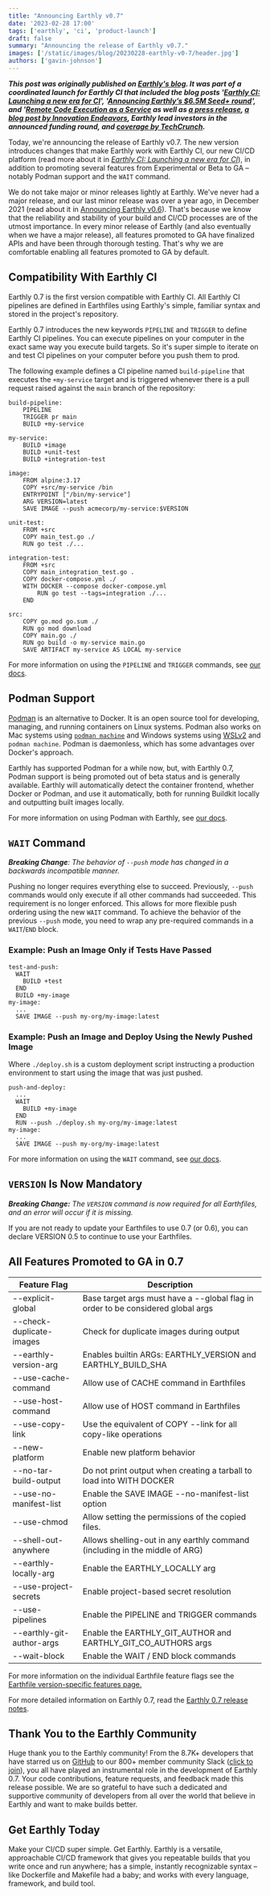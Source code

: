 ```yaml
---
title: "Announcing Earthly v0.7"
date: '2023-02-28 17:00'
tags: ['earthly', 'ci', 'product-launch']
draft: false
summary: "Announcing the release of Earthly v0.7."
images: ['/static/images/blog/20230228-earthly-v0-7/header.jpg']
authors: ['gavin-johnson']
---
```


**_This post was originally published on [Earthly's blog](https://earthly.dev/blog/earthly-v0-7/). It was part of a coordinated launch for Earthly CI that included the blog posts '[Earthly CI: Launching a new era for CI](https://earthly.dev/blog/launching-earthly-ci/)', '[Announcing Earthly’s $6.5M Seed+ round](https://earthly.dev/blog/new-fundings-at-earthly/)', and '[Remote Code Execution as a Service](https://earthly.dev/blog/remote-code-execution/) as well as [a press release](https://www.businesswire.com/news/home/20230223005033/en/With-6.5M-in-New-Funding-Earthly-Introduces-Fast-Repeatable-Easy-to-Use-SaaS-CICD-Platform), [a blog post by Innovation Endeavors](https://medium.com/innovationendeavors/simple-fast-repeatable-builds-f9b1eac9446f), Earthly lead investors in the announced funding round, and [coverage by TechCrunch](https://techcrunch.com/2023/02/23/earthly-wants-to-reinvent-continuous-integration-to-make-it-faster-and-cheaper/)._**
<br />

Today, we're announcing the release of Earthly v0.7. The new version introduces changes that make Earthly work with Earthly CI, our new CI/CD platform (read more about it in *[Earthly CI: Launching a new era for CI](https://earthly.dev/blog/launching-earthly-ci/)*), in addition to promoting several features from Experimental or Beta to GA – notably Podman support and the `WAIT` command.

We do not take major or minor releases lightly at Earthly. We've never had a major release, and our last minor release was over a year ago, in December 2021 (read about it in [Announcing Earthly v0.6](https://earthly.dev/blog/earthly-v0-6/)). That's because we know that the reliability and stability of your build and CI/CD processes are of the utmost importance. In every minor release of Earthly (and also eventually when we have a major release), all features promoted to GA have finalized APIs and have been through thorough testing. That's why we are comfortable enabling all features promoted to GA by default.

## Compatibility With Earthly CI

Earthly 0.7 is the first version compatible with Earthly CI. All Earthly CI pipelines are defined in Earthfiles using Earthly's simple, familiar syntax and stored in the project's repository.

Earthly 0.7 introduces the new keywords `PIPELINE` and `TRIGGER` to define Earthly CI pipelines. You can execute pipelines on your computer in the exact same way you execute build targets. So it's super simple to iterate on and test CI pipelines on your computer before you push them to prod.

The following example defines a CI pipeline named `build-pipeline` that executes the `+my-service` target and is triggered whenever there is a pull request raised against the `main` branch of the repository:

```{.Dockerfile caption="Earthfile"}
build-pipeline:
    PIPELINE
    TRIGGER pr main
    BUILD +my-service

my-service:
    BUILD +image
    BUILD +unit-test
    BUILD +integration-test

image:
    FROM alpine:3.17
    COPY +src/my-service /bin
    ENTRYPOINT ["/bin/my-service"]
    ARG VERSION=latest
    SAVE IMAGE --push acmecorp/my-service:$VERSION

unit-test:
    FROM +src
    COPY main_test.go ./
    RUN go test ./...

integration-test:
    FROM +src
    COPY main_integration_test.go .
    COPY docker-compose.yml ./
    WITH DOCKER --compose docker-compose.yml
        RUN go test --tags=integration ./...
    END

src:
    COPY go.mod go.sum ./
    RUN go mod download
    COPY main.go ./
    RUN go build -o my-service main.go
    SAVE ARTIFACT my-service AS LOCAL my-service
```

For more information on using the `PIPELINE` and `TRIGGER` commands, see [our docs](https://docs.earthly.dev/docs/earthfile#pipeline-beta).

## Podman Support

[Podman](https://podman.io/) is an alternative to Docker. It is an open source tool for developing, managing, and running containers on Linux systems. Podman also works on Mac systems using [`podman machine`](https://docs.podman.io/en/latest/markdown/podman-machine.1.html) and Windows systems using [WSLv2](https://learn.microsoft.com/en-us/windows/wsl/about#what-is-wsl-2) and `podman machine`. Podman is daemonless, which has some advantages over Docker's approach.

Earthly has supported Podman for a while now, but, with Earthly 0.7, Podman support is being promoted out of beta status and is generally available. Earthly will automatically detect the container frontend, whether Docker or Podman, and use it automatically, both for running Buildkit locally and outputting built images locally.

For more information on using Podman with Earthly, see [our docs](https://docs.earthly.dev/docs/guides/podman).

## `WAIT` Command

***Breaking Change**: The behavior of `--push` mode has changed in a backwards incompatible manner.*

Pushing no longer requires everything else to succeed. Previously, `--push` commands would only execute if all other commands had succeeded. This requirement is no longer enforced. This allows for more flexible push ordering using the new `WAIT` command. To achieve the behavior of the previous `--push` mode, you need to wrap any pre-required commands in a `WAIT`/`END` block.

### Example: Push an Image Only if Tests Have Passed

```{.Dockerfile caption="Earthfile"}
test-and-push:
  WAIT
    BUILD +test
  END
  BUILD +my-image
my-image:
  ...
  SAVE IMAGE --push my-org/my-image:latest
```

### Example: Push an Image and Deploy Using the Newly Pushed Image

Where `./deploy.sh` is a custom deployment script instructing a production environment to start using the image that was just pushed.

```{.Dockerfile caption="Earthfile"}
push-and-deploy:
  ...
  WAIT
    BUILD +my-image
  END
  RUN --push ./deploy.sh my-org/my-image:latest
my-image:
  ...
  SAVE IMAGE --push my-org/my-image:latest
```

For more information on using the `WAIT` command, see [our docs](https://docs.earthly.dev/docs/earthfile#wait).

## `VERSION` Is Now Mandatory

***Breaking Change:** The `VERSION` command is now required for all Earthfiles, and an error will occur if it is missing.*

If you are not ready to update your Earthfiles to use 0.7 (or 0.6), you can declare VERSION 0.5 to continue to use your Earthfiles.

## All Features Promoted to GA in 0.7

|Feature Flag    |Description|
|-|-|
|--explicit-global |    Base target args must have a --global flag in order to be considered global args|
|--check-duplicate-images    | Check for duplicate images during output|
|--earthly-version-arg    | Enables builtin ARGs: EARTHLY_VERSION and EARTHLY_BUILD_SHA|
|--use-cache-command    | Allow use of CACHE command in Earthfiles|
|--use-host-command    | Allow use of HOST command in Earthfiles|
|--use-copy-link    | Use the equivalent of COPY --link for all copy-like operations|
|--new-platform    | Enable new platform behavior|
|--no-tar-build-output    | Do not print output when creating a tarball to load into WITH DOCKER|
|--use-no-manifest-list    | Enable the SAVE IMAGE --no-manifest-list option|
|--use-chmod    | Allow setting the permissions of the copied files.|
|--shell-out-anywhere    | Allows shelling-out in any earthly command (including in the middle of ARG)|
|--earthly-locally-arg    | Enable the EARTHLY_LOCALLY arg|
|--use-project-secrets    | Enable project-based secret resolution|
|--use-pipelines |    Enable the PIPELINE and TRIGGER commands|
|--earthly-git-author-args    | Enable the EARTHLY_GIT_AUTHOR and EARTHLY_GIT_CO_AUTHORS args|
|--wait-block    |Enable the WAIT / END block commands|

For more information on the individual Earthfile feature flags see the [Earthfile version-specific features page.](https://docs.earthly.dev/docs/earthfile/features)

For more detailed information on Earthly 0.7, read the [Earthly 0.7 release notes](https://github.com/earthly/earthly/releases/tag/v0.7.0).

## Thank You to the Earthly Community

Huge thank you to the Earthly community! From the 8.7K+ developers that have starred us on [GitHub](https://github.com/earthly/earthly) to our 800+ member community Slack ([click to join](https://earthly.dev/slack)), you all have played an instrumental role in the development of Earthly 0.7. Your code contributions, feature requests, and feedback made this release possible. We are so grateful to have such a dedicated and supportive community of developers from all over the world that believe in Earthly and want to make builds better.

## Get Earthly Today

Make your CI/CD super simple. Get Earthly. Earthly is a versatile, approachable CI/CD framework that gives you repeatable builds that you write once and run anywhere; has a simple, instantly recognizable syntax – like Dockerfile and Makefile had a baby; and works with every language, framework, and build tool.